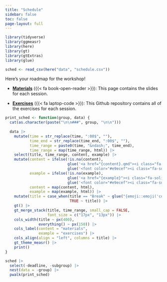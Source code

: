 ```yaml
---
title: "Schedule"
sidebar: false
toc: false
page-layout: full
---
```


```r
library(tidyverse)
library(ggmeasr)
library(here)
library(gt)
library(gtExtras)
library(glue)

sched <- read_csv(here("data", "schedule.csv"))
```


::: {.schedule-page}

Here's your roadmap for the workshop!

- [**Materials**](/materials/) ({{< fa book-open-reader >}}): This page contains the slides for each session.

- [**Exercises**](https://github.com/measr-workshop/ncme2024-exercises) ({{< fa laptop-code >}}): This Github repository contains all of the exercises for each session.

```r
print_sched <- function(group, data) {
  cat(as.character(paste("\n\n###", group, "\n\n")))
  
  data |> 
    mutate(time = str_replace(time, ":00$", ""),
           time_end = str_replace(time_end, ":00$", ""),
           time_range = paste0(time, "&ndash;", time_end),
           time_range = map(time_range, html)) |> 
    select(title, time_range, content, example) |> 
    mutate(content = ifelse(!is.na(content),
                            glue('<a href="{content}.qmd"><i class="fa-solid fa-book-open-reader fa-lg"></i></a>'),
                            glue('<font color="#e9ecef"><i class="fa-solid fa-book-open-reader fa-lg"></i></font>')),
           example = ifelse(!is.na(example),
                            glue('<a href="{example}"><i class="fa-solid fa-laptop-code fa-lg"></i></a>'),
                            glue('<font color="#e9ecef"><i class="fa-solid fa-laptop-code fa-lg"></i></font>')),
           content = map(content, html),
           example = map(example, html)) |> 
    mutate(title = case_when(title == "Break" ~ glue("{emoji::emoji('coffee')} Break"),
                             TRUE ~ title)) |> 
    gt() |> 
    gt_merge_stack(title, time_range, small_cap = FALSE,
                   font_size = c("17px", "13px")) |> 
    cols_width(title ~ px(400),
               everything() ~ px(150)) |> 
    cols_label(content = "materials",
               example = "exercises") |> 
    cols_align(align = "left", columns = title) |> 
    gt_theme_measr() |> 
    print()
}

sched |> 
  select(-deadline, -subgroup) |> 
  nest(data = -group) |> 
  pwalk(print_sched)
```

:::
